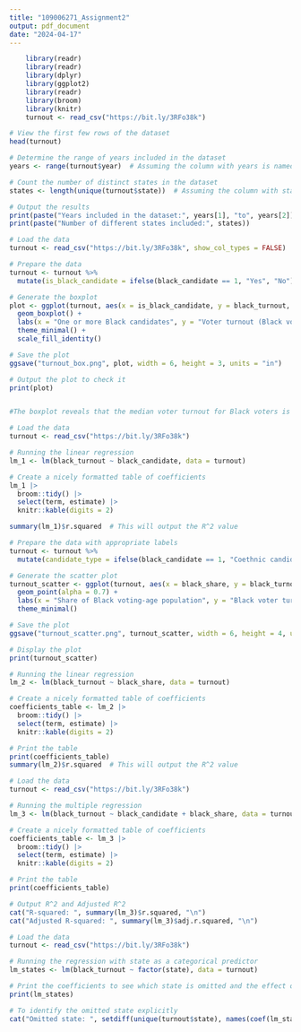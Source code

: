 ```yaml
---
title: "109006271_Assignment2"
output: pdf_document
date: "2024-04-17"
---
```



```r
    library(readr)
    library(readr)
    library(dplyr)
    library(ggplot2) 
    library(readr)
    library(broom)
    library(knitr)
    turnout <- read_csv("https://bit.ly/3RFo38k")
```


```r

# View the first few rows of the dataset
head(turnout)

# Determine the range of years included in the dataset
years <- range(turnout$year)  # Assuming the column with years is named 'year'

# Count the number of distinct states in the dataset
states <- length(unique(turnout$state))  # Assuming the column with states is named 'state'

# Output the results
print(paste("Years included in the dataset:", years[1], "to", years[2]))
print(paste("Number of different states included:", states))
```


```r

# Load the data
turnout <- read_csv("https://bit.ly/3RFo38k", show_col_types = FALSE)

# Prepare the data
turnout <- turnout %>%
  mutate(is_black_candidate = ifelse(black_candidate == 1, "Yes", "No"))

# Generate the boxplot
plot <- ggplot(turnout, aes(x = is_black_candidate, y = black_turnout, fill = "indianred1")) +
  geom_boxplot() +
  labs(x = "One or more Black candidates", y = "Voter turnout (Black voters)") +
  theme_minimal() +
  scale_fill_identity()

# Save the plot
ggsave("turnout_box.png", plot, width = 6, height = 3, units = "in")

# Output the plot to check it
print(plot)


#The boxplot reveals that the median voter turnout for Black voters is marginally higher when one or more Black candidates are present, as shown by the median line in the "Yes" #category compared to the "No" category. While the overall range of voter turnout is similar in both scenarios, there is slightly greater variability when Black candidates are #involved, particularly at the upper end of turnout. Additionally, the presence of outliers in the "No" category, where voter turnout is exceptionally high even without Black #candidates, suggests that factors other than the presence of co-ethnic candidates also play a significant role in influencing voter turnout.

```


```r
# Load the data
turnout <- read_csv("https://bit.ly/3RFo38k")

# Running the linear regression
lm_1 <- lm(black_turnout ~ black_candidate, data = turnout)

# Create a nicely formatted table of coefficients
lm_1 |>
  broom::tidy() |>
  select(term, estimate) |>
  knitr::kable(digits = 2)

summary(lm_1)$r.squared  # This will output the R^2 value


```


```r
# Prepare the data with appropriate labels
turnout <- turnout %>%
  mutate(candidate_type = ifelse(black_candidate == 1, "Coethnic candidate", "No coethnic candidate"))

# Generate the scatter plot
turnout_scatter <- ggplot(turnout, aes(x = black_share, y = black_turnout, color = candidate_type)) +
  geom_point(alpha = 0.7) +
  labs(x = "Share of Black voting-age population", y = "Black voter turnout", color = "Candidate Type") +
  theme_minimal()

# Save the plot
ggsave("turnout_scatter.png", turnout_scatter, width = 6, height = 4, units = "in")

# Display the plot
print(turnout_scatter)

```


```r
# Running the linear regression
lm_2 <- lm(black_turnout ~ black_share, data = turnout)

# Create a nicely formatted table of coefficients
coefficients_table <- lm_2 |>
  broom::tidy() |>
  select(term, estimate) |>
  knitr::kable(digits = 2)

# Print the table
print(coefficients_table)
summary(lm_2)$r.squared  # This will output the R^2 value
```


```r
# Load the data
turnout <- read_csv("https://bit.ly/3RFo38k")

# Running the multiple regression
lm_3 <- lm(black_turnout ~ black_candidate + black_share, data = turnout)

# Create a nicely formatted table of coefficients
coefficients_table <- lm_3 |>
  broom::tidy() |>
  select(term, estimate) |>
  knitr::kable(digits = 2)

# Print the table
print(coefficients_table)

# Output R^2 and Adjusted R^2
cat("R-squared: ", summary(lm_3)$r.squared, "\n")
cat("Adjusted R-squared: ", summary(lm_3)$adj.r.squared, "\n")
```


```r

# Load the data
turnout <- read_csv("https://bit.ly/3RFo38k")

# Running the regression with state as a categorical predictor
lm_states <- lm(black_turnout ~ factor(state), data = turnout)

# Print the coefficients to see which state is omitted and the effect of others
print(lm_states)

# To identify the omitted state explicitly
cat("Omitted state: ", setdiff(unique(turnout$state), names(coef(lm_states))[2:length(coef(lm_states))]), "\n")

```